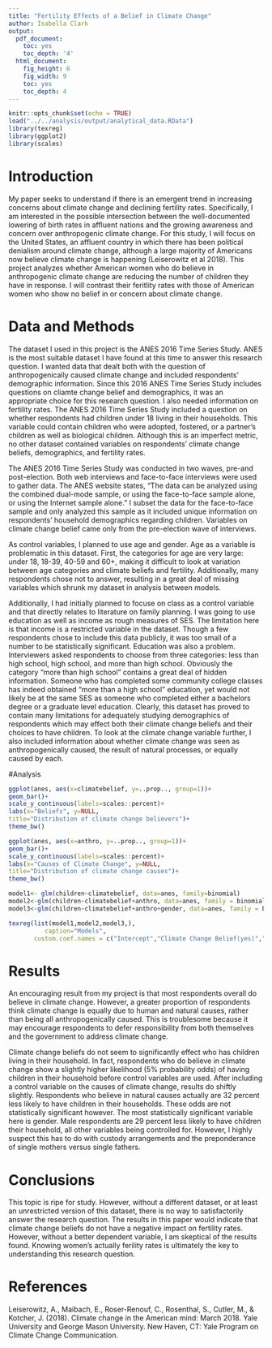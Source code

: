 ```yaml
---
title: "Fertility Effects of a Belief in Climate Change"
author: Isabella Clark
output:
  pdf_document:
    toc: yes
    toc_depth: '4'
  html_document:
    fig_height: 6
    fig_width: 9
    toc: yes
    toc_depth: 4
---
```

```r
knitr::opts_chunk$set(echo = TRUE)
load("../../analysis/output/analytical_data.RData")
library(texreg)
library(ggplot2)
library(scales)
```

# Introduction
My paper seeks to understand if there is an emergent trend in increasing concerns about climate change and declining fertility rates. Specifically, I am interested in the possible intersection between the well-documented lowering of birth rates in affluent nations and the growing awareness and concern over anthropogenic climate change. For this study, I will focus on the United States, an affluent country in which there has been political denialism around climate change, although a large majority of Americans now believe climate change is happening (Leiserowitz et al 2018). This project analyzes whether American women who do believe in anthropogenic climate change are reducing the number of children they have in response. I will contrast their feritlity rates with those of American women who show no belief in or concern about climate change. 


# Data and Methods
The dataset I used in this project is the ANES 2016 Time Series Study. ANES is the most suitable dataset I have found at this time to answer this research question. I wanted data that dealt both with the question of anthropogenically caused climate change and included respondents' demographic information. Since this 2016 ANES Time Series Study includes questions on cliamte change belief and demographics, it was an appropriate choice for this research question. I also needed information on fertility rates. The ANES 2016 Time Series Study included a question on whether respondents had children under 18 living in their households. This variable could contain children who were adopted, fostered, or a partner's children as well as biological children. Although this is an imperfect metric, no other dataset contained variables on respondents' climate change beliefs, demographics, and fertility rates.

The ANES 2016 Time Series Study was conducted in two waves, pre-and post-election. Both web interviews and face-to-face interviews were used to gather data. The ANES website states, "The data can be analyzed using the combined dual-mode sample, or using the face-to-face sample alone, or using the Internet sample alone." I subset the data for the face-to-face sample and only analyzed this sample as it included unique information on respondents' household demographics regarding children. Variables on climate change belief came only from the pre-election wave of interviews. 

As control variables, I planned to use age and gender. Age as a variable is problematic in this dataset. First, the categories for age are very large: under 18, 18-39, 40-59 and 60+, making it difficult to look at variation between age categories and climate beliefs and fertility. Additionally, many respondents chose not to answer, resulting in a great deal of missing variables which shrunk my dataset in analysis between models. 

Additionally, I had initially planned to focuse on class as a control variable and that directly relates to literature on family planning. I was going to use education as well as income as rough measures of SES. The limitation here is that income is a restricted variable in the dataset. Though a few respondents chose to include this data publicly, it was too small of a number to be statistically significant. Education was also a problem. Interviewers asked respondents to choose from three categories: less than high school, high school, and more than high school. Obviously the category "more than high school" contains a great deal of hidden information. Someone who has completed some community college classes has indeed obtained "more than a high school" education, yet would not likely be at the same SES as someone who completed either a bachelors degree or a graduate level education. Clearly, this dataset has proved to contain many limitations for adequately studying demographics of respondents which may effect both their climate change beliefs and their choices to have children. To look at the climate change variable further, I also included information about whether climate change was seen as anthropogenically caused, the result of natural processes, or equally caused by each. 

#Analysis
```r

ggplot(anes, aes(x=climatebelief, y=..prop.., group=1))+
geom_bar()+
scale_y_continuous(labels=scales::percent)+
labs(x="Beliefs", y=NULL,
title="Distribution of climate change believers")+
theme_bw()

ggplot(anes, aes(x=anthro, y=..prop.., group=1))+
geom_bar()+
scale_y_continuous(labels=scales::percent)+
labs(x="Causes of Climate Change", y=NULL,
title="Distribution of climate change causes")+
theme_bw()
```

```r
model1<- glm(children~climatebelief, data=anes, family=binomial)
model2<-glm(children~climatebelief+anthro, data=anes, family = binomial)
model3<-glm(children~climatebelief+anthro+gender, data=anes, family = binomial)

texreg(list(model1,model2,model3,),
          caption="Models",
       custom.coef.names = c("Intercept","Climate Change Belief(yes)","Natural Causes", "Equal Causes","Male"))

```
# Results
An encouraging result from my project is that most respondents overall do believe in climate change. However, a greater proportion of respondents think climate change is equally due to human and natural causes, rather than being all anthropogenically caused. This is troublesome because it may encourage respondents to defer responsibility from both themselves and the government to address climate change. 

Climate change beliefs do not seem to significantly effect who has children living in their household. In fact, respondents who do believe in climate change show a slightly higher likelihood (5% probability odds) of having children in their household before control variables are used. After including a control variable on the causes of climate change, results do shiftly slightly. Respondents who believe in natural causes actually are 32 percent less likely to have children in their households. These odds are not statistically significant however. The most statistically significant variable here is gender. Male respondents are 29 percent less likely to have children their household, all other variables being controlled for. However, I highly suspect this has to do with custody arrangements and the preponderance of single mothers versus single fathers. 

# Conclusions
This topic is ripe for study. However, without a different dataset, or at least an unrestricted version of this dataset, there is no way to satisfactorily answer the research question. The results in this paper would indicate that climate change beliefs do not have a negative impact on fertility rates. However, without a better dependent variable, I am skeptical of the results found. Knowing women's actually ferility rates is ultimately the key to understanding this research question.

# References
Leiserowitz, A., Maibach, E., Roser-Renouf, C., Rosenthal, S., Cutler, M., & Kotcher, J. (2018). Climate change in the American mind: March 2018. Yale University and George Mason University. New Haven, CT: Yale Program on Climate Change Communication.